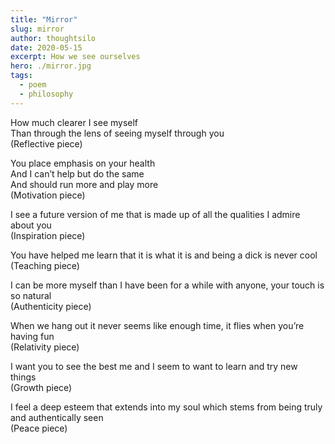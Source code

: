 ```yaml
---
title: "Mirror"
slug: mirror
author: thoughtsilo
date: 2020-05-15
excerpt: How we see ourselves
hero: ./mirror.jpg
tags:
  - poem
  - philosophy
---
```


How much clearer I see myself  
Than through the lens of seeing myself through you  
(Reflective piece)  

You place emphasis on your health   
And I can’t help but do the same   
And should run more and play more   
(Motivation piece)  

I see a future version of me that is made up of all the qualities I admire about you   
(Inspiration piece)  

You have helped me learn that it is what it is and being a dick is never cool  
(Teaching piece)  

I can be more myself than I have been for a while with anyone, your touch is so natural   
(Authenticity piece)  

When we hang out it never seems like enough time, it flies when you’re having fun   
(Relativity piece)   

I want you to see the best me and I seem to want to learn and try new things  
(Growth piece)  

I feel a deep esteem that extends into my soul which stems from being truly and authentically seen  
(Peace piece)  